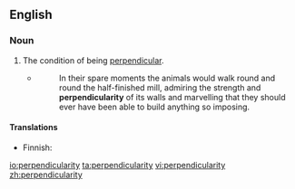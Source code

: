 ==English==

===Noun===
{{en-noun|-}}

# The condition of being [[perpendicular]].
#* {{RQ:Orwell Animal Farm|6}}
#*: In their spare moments the animals would walk round and round the half-finished mill, admiring the strength and '''perpendicularity''' of its walls and marvelling that they should ever have been able to build anything so imposing.

====Translations====
{{trans-top|the condition of being perpendicular}}
*Finnish: {{t-|fi|kohtisuoruus}}
{{trans-mid}}
{{trans-bottom}}

[[io:perpendicularity]]
[[ta:perpendicularity]]
[[vi:perpendicularity]]
[[zh:perpendicularity]]